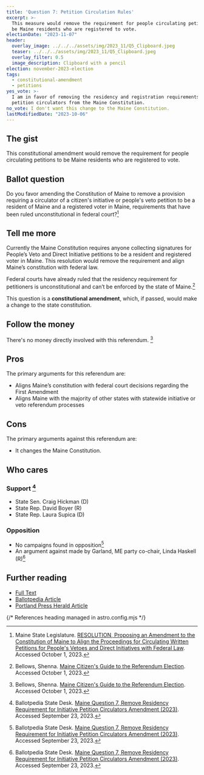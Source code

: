 ```yaml
---
title: 'Question 7: Petition Circulation Rules'
excerpt: >-
  This measure would remove the requirement for people circulating petitions to
  be Maine residents who are registered to vote.
electionDate: "2023-11-07"
header:
  overlay_image: ../../../assets/img/2023_11/Q5_Clipboard.jpeg
  teaser: ../../../assets/img/2023_11/Q5_Clipboard.jpeg
  overlay_filter: 0.5
  image_description: Clipboard with a pencil
election: november-2023-election
tags:
  - constitutional-amendment
  - petitions
yes_vote: >-
  I am in favor of removing the residency and registration requirements for
  petition circulators from the Maine Constitution.
no_vote: I don't want this change to the Maine Constitution.
lastModifiedDate: "2023-10-06"
---
```


## The gist

This constitutional amendment would remove the requirement for people circulating petitions to be Maine residents who are registered to vote.

## Ballot question

Do you favor amending the Constitution of Maine to remove a provision requiring a circulator of a citizen's initiative or people's veto petition to be a resident of Maine and a registered voter in Maine, requirements that have been ruled unconstitutional in federal court?[^1]

<YesNoTable yesContent={frontmatter.yes_vote} noContent={frontmatter.no_vote} />

## Tell me more

Currently the Maine Constitution requires anyone collecting signatures for People’s Veto and Direct Initiative petitions to be a resident and registered voter in Maine. This resolution would remove the requirement and align Maine’s constitution with federal law.

Federal courts have already ruled that the residency requirement for petitioners is unconstitutional and can’t be enforced by the state of Maine.[^3]

This question is a **constitutional amendment**, which, if passed, would make a change to the state constitution.

## Follow the money

There's no money directly involved with this referendum. [^3]

## Pros

The primary arguments for this referendum are:

- Aligns Maine’s constitution with federal court decisions regarding the First Amendment
- Aligns Maine with the majority of other states with statewide initiative or veto referendum processes

## Cons

The primary arguments against this referendum are:

- It changes the Maine Constitution.

## Who cares

### Support [^2]

- State Sen. Craig Hickman (D)
- State Rep. David Boyer (R)
- State Rep. Laura Supica (D)

### Opposition

- No campaigns found in opposition[^2]
- An argument against made by Garland, ME party co-chair, Linda Haskell (R)[^2]

## Further reading

- [Full Text](https://legislature.maine.gov/bills/getPDF.asp?paper=SP0597&item=1&snum=131)<br />
- [Ballotpedia Article](<https://ballotpedia.org/Maine_Question_7,_Remove_Residency_Requirement_for_Initiative_Petition_Circulators_Amendment_(2023)>)<br />
- [Portland Press Herald Article](https://www.pressherald.com/2023/10/06/questions-5-through-8-what-you-need-to-know-about-the-proposed-constitutional-amendments/)

{/* References heading managed in astro.config.mjs */}
[^1]: Maine State Legislature. [RESOLUTION, Proposing an Amendment to the Constitution of Maine to Align the Proceedings for Circulating Written Petitions for People's Vetoes and Direct Initiatives with Federal Law](https://legislature.maine.gov/bills/getPDF.asp?paper=SP0597&item=1&snum=131).  Accessed October 1, 2023.
[^2]: Ballotpedia State Desk. [Maine Question 7, Remove Residency Requirement for Initiative Petition Circulators Amendment (2023)](https://ballotpedia.org/Maine_Question_7,_Remove_Residency_Requirement_for_Initiative_Petition_Circulators_Amendment_(2023)). Accessed September 23, 2023.
[^3]: Bellows, Shenna. [Maine Citizen's Guide to the Referendum Election](https://www.maine.gov/sos/cec/elec/upcoming/pdf/citizensguide23.pdf). Accessed October 1, 2023.
[^4]: Ohm, Rachel. [Questions 5 through 8: What you need to know about the proposed constitutional amendments](https://www.pressherald.com/2023/10/06/questions-5-through-8-what-you-need-to-know-about-the-proposed-constitutional-amendments/). Portland Press Herald. Accessed October 6, 2023.
